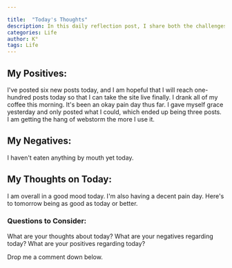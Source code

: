 ```yaml
---

title:  "Today's Thoughts"
description: In this daily reflection post, I share both the challenges and bright moments of my day. Despite dealing with chronic pain, late starts, and worried moments, I found joy in unexpected places - like some meaningful progress with my work. I'm learning to acknowledge both the ups and downs, celebrating small victories like posting content even when I don't feel like doing it. This kind of honest daily check-in helps me stay grounded and might become a regular feature of my blog.
categories: Life
author: K°
tags: Life
---
```

## My Positives:
I've posted six new posts today, and I am hopeful that I will reach one-hundred posts today so that I can take the site live finally.
I drank all of my coffee this morning.
It's been an okay pain day thus far.
I gave myself grace yesterday and only posted what I could, which ended up being three posts.
I am getting the hang of webstorm the more I use it.

## My Negatives:
I haven't eaten anything by mouth yet today.

## My Thoughts on Today:
I am overall in a good mood today. I'm also having a decent pain day. Here's to tomorrow being as good as today or better.

### Questions to Consider:
What are your thoughts about today?
What are your negatives regarding today?
What are your positives regarding today?

Drop me a comment down below.

